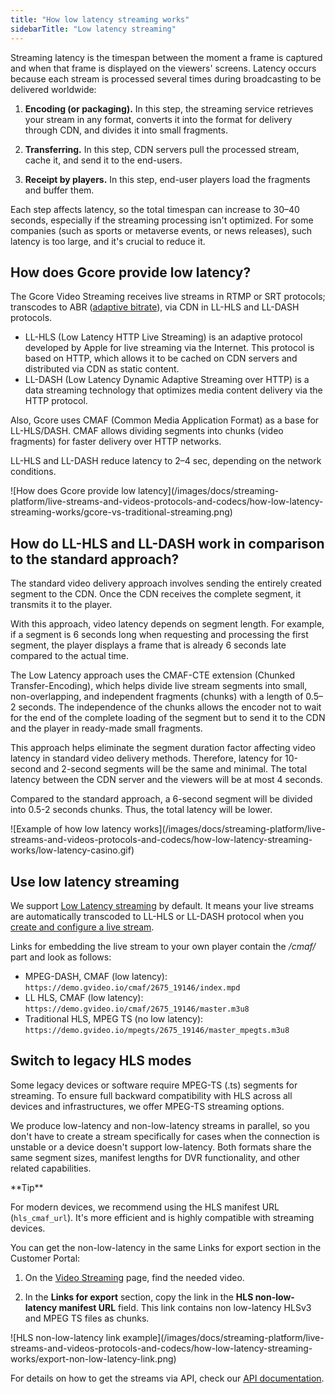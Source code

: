 ```yaml
---
title: "How low latency streaming works"
sidebarTitle: "Low latency streaming"
---
```


Streaming latency is the timespan between the moment a frame is captured and when that frame is displayed on the viewers' screens. Latency occurs because each stream is processed several times during broadcasting to be delivered worldwide:

1. **Encoding (or packaging).** In this step, the streaming service retrieves your stream in any format, converts it into the format for delivery through CDN, and divides it into small fragments.

2. **Transferring.** In this step, CDN servers pull the processed stream, cache it, and send it to the end-users.

3. **Receipt by players.** In this step, end-user players load the fragments and buffer them.

Each step affects latency, so the total timespan can increase to 30–40 seconds, especially if the streaming processing isn't optimized. For some companies (such as sports or metaverse events, or news releases), such latency is too large, and it's crucial to reduce it.

## How does Gcore provide low latency?

The Gcore Video Streaming receives live streams in RTMP or SRT protocols; transcodes to ABR ([adaptive bitrate](/streaming-platform/live-streams-and-videos-protocols-and-codecs/output-parameters-after-transcoding-bitrate-frame-rate-and-codecs#output-parameters-after-transcoding)), via CDN in LL-HLS and LL-DASH protocols.

- LL-HLS (Low Latency HTTP Live Streaming) is an adaptive protocol developed by Apple for live streaming via the Internet. This protocol is based on HTTP, which allows it to be cached on CDN servers and distributed via CDN as static content.
- LL-DASH (Low Latency Dynamic Adaptive Streaming over HTTP) is a data streaming technology that optimizes media content delivery via the HTTP protocol.

Also, Gcore uses CMAF (Common Media Application Format) as a base for LL-HLS/DASH. CMAF allows dividing segments into chunks (video fragments) for faster delivery over HTTP networks.

LL-HLS and LL-DASH reduce latency to 2–4 sec, depending on the network conditions.

<Frame>
  ![How does Gcore provide low latency](/images/docs/streaming-platform/live-streams-and-videos-protocols-and-codecs/how-low-latency-streaming-works/gcore-vs-traditional-streaming.png)
</Frame>

## How do LL-HLS and LL-DASH work in comparison to the standard approach?

The standard video delivery approach involves sending the entirely created segment to the CDN. Once the CDN receives the complete segment, it transmits it to the player.

With this approach, video latency depends on segment length. For example, if a segment is 6 seconds long when requesting and processing the first segment, the player displays a frame that is already 6 seconds late compared to the actual time.

The Low Latency approach uses the CMAF-CTE extension (Chunked Transfer-Encoding), which helps divide live stream segments into small, non-overlapping, and independent fragments (chunks) with a length of 0.5–2 seconds. The independence of the chunks allows the encoder not to wait for the end of the complete loading of the segment but to send it to the CDN and the player in ready-made small fragments.

This approach helps eliminate the segment duration factor affecting video latency in standard video delivery methods. Therefore, latency for 10-second and 2-second segments will be the same and minimal. The total latency between the CDN server and the viewers will be at most 4 seconds.

Compared to the standard approach, a 6-second segment will be divided into 0.5-2 seconds chunks. Thus, the total latency will be lower.

<Frame>
  ![Example of how low latency works](/images/docs/streaming-platform/live-streams-and-videos-protocols-and-codecs/how-low-latency-streaming-works/low-latency-casino.gif)
</Frame>

## Use low latency streaming

We support [Low Latency streaming](https://gcore.com/news/low-latency-hls/) by default. It means your live streams are automatically transcoded to LL-HLS or LL-DASH protocol when you [create and configure a live stream](/streaming-platform/live-streaming/create-a-live-stream).

Links for embedding the live stream to your own player contain the _/cmaf/_ part and look as follows:

- MPEG-DASH, CMAF (low latency): `https://demo.gvideo.io/cmaf/2675_19146/index.mpd`
- LL HLS, CMAF (low latency): `https://demo.gvideo.io/cmaf/2675_19146/master.m3u8`
- Traditional HLS, MPEG TS (no low latency): `https://demo.gvideo.io/mpegts/2675_19146/master_mpegts.m3u8`

## Switch to legacy HLS modes

Some legacy devices or software require MPEG-TS (.ts) segments for streaming. To ensure full backward compatibility with HLS across all devices and infrastructures, we offer MPEG-TS streaming options.

We produce low-latency and non-low-latency streams in parallel, so you don't have to create a stream specifically for cases when the connection is unstable or a device doesn't support low-latency. Both formats share the same segment sizes, manifest lengths for DVR functionality, and other related capabilities.

<Tip>
  **Tip**

  For modern devices, we recommend using the HLS manifest URL (`hls_cmaf_url`). It's more efficient and is highly compatible with streaming devices.
</Tip>

You can get the non-low-latency in the same Links for export section in the Customer Portal:

1. On the [Video Streaming](https://portal.gcore.com/streaming/streaming/list) page, find the needed video.

2. In the **Links for export** section, copy the link in the **HLS non-low-latency manifest URL** field. This link contains non low-latency HLSv3 and MPEG TS files as chunks.

<Frame>
  ![HLS non-low-latency link example](/images/docs/streaming-platform/live-streams-and-videos-protocols-and-codecs/how-low-latency-streaming-works/export-non-low-latency-link.png)
</Frame>

For details on how to get the streams via API, check our [API documentation](/api-reference/streaming/streams/get-all-live-streams).